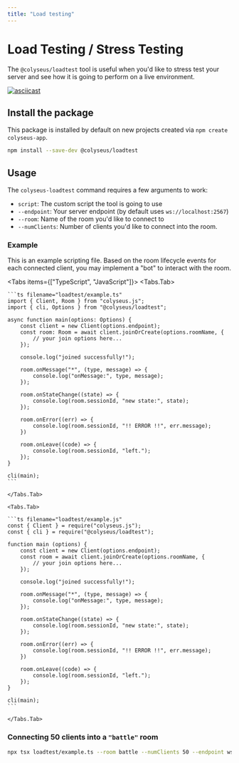```yaml
---
title: "Load testing"
---
```


# Load Testing / Stress Testing

The `@colyseus/loadtest` tool is useful when you'd like to stress test your server and see how it is going to perform on a live environment.

[![asciicast](https://asciinema.org/a/229378.svg)](https://asciinema.org/a/229378)

## Install the package

This package is installed by default on new projects created via `npm create colyseus-app`.

```sh npm2yarn
npm install --save-dev @colyseus/loadtest
```

## Usage

The `colyseus-loadtest` command requires a few arguments to work:

- `script`: The custom script the tool is going to use
- `--endpoint`: Your server endpoint (by default uses `ws://localhost:2567`)
- `--room`: Name of the room you'd like to connect to
- `--numClients`: Number of clients you'd like to connect into the room.

### Example

This is an example scripting file. Based on the room lifecycle events for each connected client, you may implement a "bot" to interact with the room.

<Tabs items={["TypeScript", "JavaScript"]}>
    <Tabs.Tab>

    ```ts filename="loadtest/example.ts"
    import { Client, Room } from "colyseus.js";
    import { cli, Options } from "@colyseus/loadtest";

    async function main(options: Options) {
        const client = new Client(options.endpoint);
        const room: Room = await client.joinOrCreate(options.roomName, {
            // your join options here...
        });

        console.log("joined successfully!");

        room.onMessage("*", (type, message) => {
            console.log("onMessage:", type, message);
        });

        room.onStateChange((state) => {
            console.log(room.sessionId, "new state:", state);
        });

        room.onError((err) => {
            console.log(room.sessionId, "!! ERROR !!", err.message);
        })

        room.onLeave((code) => {
            console.log(room.sessionId, "left.");
        });
    }

    cli(main);
    ```

    </Tabs.Tab>

    <Tabs.Tab>

    ```ts filename="loadtest/example.js"
    const { Client } = require("colyseus.js");
    const { cli } = require("@colyseus/loadtest");

    function main (options) {
        const client = new Client(options.endpoint);
        const room = await client.joinOrCreate(options.roomName, {
            // your join options here...
        });

        console.log("joined successfully!");

        room.onMessage("*", (type, message) => {
            console.log("onMessage:", type, message);
        });

        room.onStateChange((state) => {
            console.log(room.sessionId, "new state:", state);
        });

        room.onError((err) => {
            console.log(room.sessionId, "!! ERROR !!", err.message);
        })

        room.onLeave((code) => {
            console.log(room.sessionId, "left.");
        });
    }

    cli(main);
    ```

    </Tabs.Tab>
</Tabs>

### Connecting 50 clients into a `"battle"` room

```sh filename="Terminal"
npx tsx loadtest/example.ts --room battle --numClients 50 --endpoint ws://localhost:2567
```
